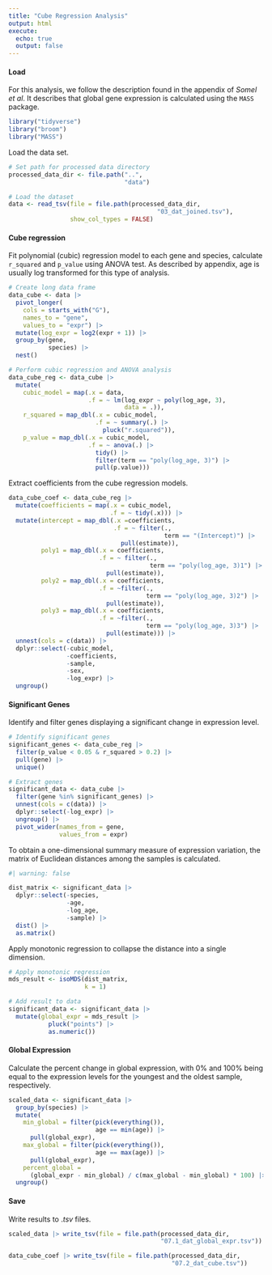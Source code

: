 ```yaml
---
title: "Cube Regression Analysis"
output: html
execute:
  echo: true
  output: false
---
```


#### Load

For this analysis, we follow the description found in the appendix of *Somel et al*. It describes that global gene expression is calculated using the `MASS` package.

```r
library("tidyverse")
library("broom")
library("MASS")
```

Load the data set.

```r
# Set path for processed data directory
processed_data_dir <- file.path("..",
                                "data")

# Load the dataset
data <- read_tsv(file = file.path(processed_data_dir,
                                         "03_dat_joined.tsv"),
                 show_col_types = FALSE)
```

#### Cube regression

Fit polynomial (cubic) regression model to each gene and species, calculate `r_squared` and `p_value` using ANOVA test. As described by appendix, age is usually log transformed for this type of analysis.

```r
# Create long data frame
data_cube <- data |>
  pivot_longer(
    cols = starts_with("G"),
    names_to = "gene",
    values_to = "expr") |>
  mutate(log_expr = log2(expr + 1)) |>
  group_by(gene,
           species) |>
  nest()

# Perform cubic regression and ANOVA analysis
data_cube_reg <- data_cube |>
  mutate(
    cubic_model = map(.x = data,
                      .f = ~ lm(log_expr ~ poly(log_age, 3),
                                data = .)),
    r_squared = map_dbl(.x = cubic_model,
                        .f = ~ summary(.) |>
                          pluck("r.squared")),
    p_value = map_dbl(.x = cubic_model,
                      .f = ~ anova(.) |>
                        tidy() |>
                        filter(term == "poly(log_age, 3)") |> 
                        pull(p.value)))
```

Extract coefficients from the cube regression models.

```r
data_cube_coef <- data_cube_reg |>
  mutate(coefficients = map(.x = cubic_model,
                            .f = ~ tidy(.x))) |>
  mutate(intercept = map_dbl(.x =coefficients,
                             .f = ~ filter(.,
                                           term == "(Intercept)") |>
                               pull(estimate)),
         poly1 = map_dbl(.x = coefficients,
                         .f = ~ filter(.,
                                       term == "poly(log_age, 3)1") |>
                           pull(estimate)),
         poly2 = map_dbl(.x = coefficients,
                         .f = ~filter(.,
                                      term == "poly(log_age, 3)2") |>
                           pull(estimate)),
         poly3 = map_dbl(.x = coefficients,
                         .f = ~filter(.,
                                      term == "poly(log_age, 3)3") |>
                           pull(estimate))) |>
  unnest(cols = c(data)) |>
  dplyr::select(-cubic_model,
                -coefficients,
                -sample,
                -sex,
                -log_expr) |>
  ungroup()
```

#### Significant Genes

Identify and filter genes displaying a significant change in expression level.

```r
# Identify significant genes
significant_genes <- data_cube_reg |> 
  filter(p_value < 0.05 & r_squared > 0.2) |>
  pull(gene) |> 
  unique()

# Extract genes
significant_data <- data_cube |>
  filter(gene %in% significant_genes) |> 
  unnest(cols = c(data)) |>
  dplyr::select(-log_expr) |>
  ungroup() |>
  pivot_wider(names_from = gene,
              values_from = expr)

```

To obtain a one-dimensional summary measure of expression variation, the matrix of Euclidean distances among the samples is calculated.

```r
#| warning: false

dist_matrix <- significant_data |>
  dplyr::select(-species,
                -age,
                -log_age,
                -sample) |>
  dist() |>
  as.matrix()
```

Apply monotonic regression to collapse the distance into a single dimension.

```r
# Apply monotonic regression
mds_result <- isoMDS(dist_matrix,
                     k = 1)

# Add result to data
significant_data <- significant_data |> 
  mutate(global_expr = mds_result |>
           pluck("points") |>
           as.numeric())
```

#### Global Expression

Calculate the percent change in global expression, with 0% and 100% being equal to the expression levels for the youngest and the oldest sample, respectively.

```r
scaled_data <- significant_data |> 
  group_by(species) |> 
  mutate(
    min_global = filter(pick(everything()),
                        age == min(age)) |>
      pull(global_expr),
    max_global = filter(pick(everything()),
                        age == max(age)) |>
      pull(global_expr),
    percent_global =
      (global_expr - min_global) / c(max_global - min_global) * 100) |>
  ungroup()
```

#### Save

Write results to .*tsv* files.

```r
scaled_data |> write_tsv(file = file.path(processed_data_dir,
                                          "07.1_dat_global_expr.tsv"))

data_cube_coef |> write_tsv(file = file.path(processed_data_dir,
                                             "07.2_dat_cube.tsv"))
```

